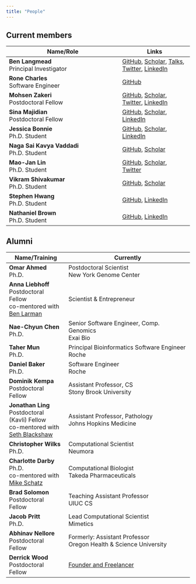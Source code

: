 ```yaml
---
title: "People"
---
```


## Current members

| Name/Role                                                                                                                  | Links                                                                                                                                                                                                                                                                   |
|--------------------------------------------|----------------------------|
| **Ben Langmead** <br /> Principal Investigator                                                                             | [GitHub](https://github.com/BenLangmead), [Scholar](https://scholar.google.com/citations?user=2JMaTKsAAAAJ&hl=en), [Talks](https://speakerdeck.com/benlangmead/), [Twitter](https://twitter.com/BenLangmead), [LinkedIn](https://www.linkedin.com/in/benjaminlangmead/) |
| **Rone Charles** <br /> Software Engineer                                                                                  | [GitHub](https://github.com/ch4rr0)                                                                                                                                                                                                                                     |
| **Mohsen Zakeri** <br /> Postdoctoral Fellow                                                                               | [GitHub](https://github.com/mohsenzakeri/), [Scholar](https://scholar.google.com/citations?user=7I-mNqcAAAAJ&hl=en&oi=ao), [Twitter](https://twitter.com/MohsenZakeri1), [LinkedIn](https://www.linkedin.com/in/mohsen-zakeri-56017576/)                                |
| **Sina Majidian** <br /> Postdoctoral Fellow                                                                               | [GitHub](https://github.com/sinamajidian/), [Scholar](https://scholar.google.com/citations?user=pgzi_1QAAAAJ&hl=en&oi=ao), [LinkedIn](https://www.linkedin.com/in/sina-majidian/)                                |
| **Jessica Bonnie** <br /> Ph.D. Student                                                                                    | [GitHub](https://github.com/jessicabonnie/), [Scholar](https://scholar.google.com/citations?user=mTTrb6MAAAAJ&hl=en&oi=ao), [LinkedIn](https://www.linkedin.com/in/jessicabonnie/)                                                                                      |
| **Naga Sai Kavya Vaddadi** <br /> Ph.D. Student                                                                            | [GitHub](https://github.com/kvaddad1), [Scholar](https://scholar.google.com/citations?user=gcUPxzwAAAAJ&hl=en&oi=ao)                                                                                                                                                    |
| **Mao-Jan Lin** <br /> Ph.D. Student                                                                                       | [GitHub](https://github.com/maojanlin), [Scholar](https://scholar.google.com/citations?user=L_EVYB8AAAAJ&hl=en&oi=ao), [Twitter](https://twitter.com/MaoJanLin)                                                                                                         |
| **Vikram Shivakumar** <br /> Ph.D. Student                                                                                 | [GitHub](https://github.com/vshiv18), [Scholar](https://scholar.google.com/citations?user=CsJK2y4AAAAJ&hl=en&oi=ao)                                                                                                                                                     |
| **Stephen Hwang** <br /> Ph.D. Student                                                                                     | [GitHub](https://github.com/StephenHwang), [LinkedIn](https://www.linkedin.com/in/hwangjstephen/)                                                                                                                                                                       |
| **Nathaniel Brown** <br /> Ph.D. Student                                                                                   | [GitHub](https://github.com/drnatebrown), [LinkedIn](https://www.linkedin.com/in/nathaniel-brown-60b654171/)                                                                                                                                                            |

## Alumni

| Name/Training                                                                                                            | Currently                                                     |
|-----------------------|------------------------------------------------|
| **Omar Ahmed** <br /> Ph.D. | Postdoctoral Scientist <br /> New York Genome Center |
| **Anna Liebhoff** <br /> Postdoctoral Fellow <br /> co-mentored with [Ben Larman](https://labs.pathology.jhu.edu/larman/) | Scientist & Entrepreneur |
| **Nae-Chyun Chen** <br /> Ph.D. | Senior Software Engineer, Comp. Genomics <br /> Exai Bio |
| **Taher Mun** <br /> Ph.D.      | Principal Bioinformatics Software Engineer <br /> Roche  |
| **Daniel Baker** <br /> Ph.D.   | Software Engineer <br /> Roche              |
| **Dominik Kempa** <br /> Postdoctoral Fellow                                                                             | Assistant Professor, CS <br /> Stony Brook University         |
| **Jonathan Ling** <br /> Postdoctoral (Kavli) Fellow <br /> co-mentored with [Seth Blackshaw](https://blackshawlab.com/) | Assistant Professor, Pathology <br /> Johns Hopkins Medicine  |
| **Christopher Wilks** <br /> Ph.D.                                                                                       | Computational Scientist <br /> Neumora                        |
| **Charlotte Darby** <br /> Ph.D. <br /> co-mentored with [Mike Schatz](https://schatz-lab.org/)                          | Computational Biologist <br /> Takeda Pharmaceuticals         |
| **Brad Solomon** <br /> Postdoctoral Fellow                                                                              | Teaching Assistant Professor <br /> UIUC CS                   |
| **Jacob Pritt** <br /> Ph.D.                                                                                             | Lead Computational Scientist <br /> Mimetics            |
| **Abhinav Nellore** <br /> Postdoctoral Fellow                                                                           | Formerly: Assistant Professor <br /> Oregon Health & Science University |
| **Derrick Wood** <br /> Postdoctoral Fellow                                                                              | [Founder and Freelancer](https://www.linkedin.com/in/derrick-wood-phd/)                |